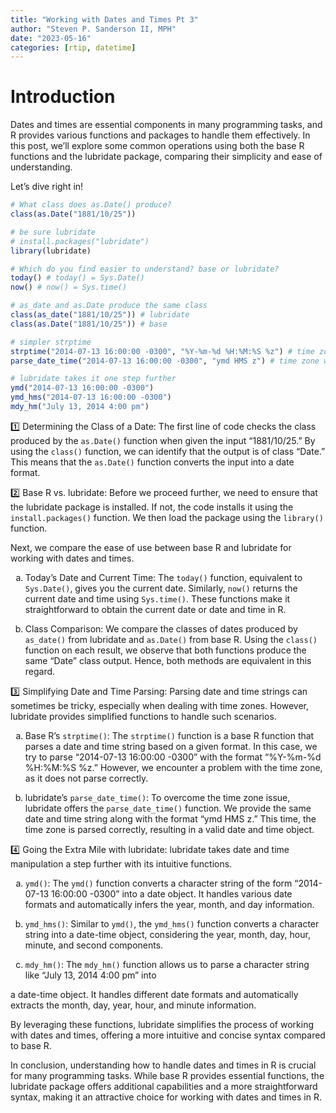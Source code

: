 ```yaml
---
title: "Working with Dates and Times Pt 3"
author: "Steven P. Sanderson II, MPH"
date: "2023-05-16"
categories: [rtip, datetime]
---
```


# Introduction

Dates and times are essential components in many programming tasks, and R provides various functions and packages to handle them effectively. In this post, we'll explore some common operations using both the base R functions and the lubridate package, comparing their simplicity and ease of understanding.

Let's dive right in!

```r
# What class does as.Date() produce?
class(as.Date("1881/10/25"))

# be sure lubridate 
# install.packages("lubridate")
library(lubridate)

# Which do you find easier to understand? base or lubridate?
today() # today() = Sys.Date()
now() # now() = Sys.time()

# as_date and as.Date produce the same class
class(as_date("1881/10/25")) # lubridate
class(as.Date("1881/10/25")) # base

# simpler strptime
strptime("2014-07-13 16:00:00 -0300", "%Y-%m-%d %H:%M:%S %z") # time zone is messed up
parse_date_time("2014-07-13 16:00:00 -0300", "ymd HMS z") # time zone works

# lubridate takes it one step further
ymd("2014-07-13 16:00:00 -0300")
ymd_hms("2014-07-13 16:00:00 -0300")
mdy_hm("July 13, 2014 4:00 pm")
```

1️⃣ Determining the Class of a Date:
The first line of code checks the class produced by the `as.Date()` function when given the input "1881/10/25." By using the `class()` function, we can identify that the output is of class "Date." This means that the `as.Date()` function converts the input into a date format.

2️⃣ Base R vs. lubridate:
Before we proceed further, we need to ensure that the lubridate package is installed. If not, the code installs it using the `install.packages()` function. We then load the package using the `library()` function.

Next, we compare the ease of use between base R and lubridate for working with dates and times.

a) Today's Date and Current Time:
The `today()` function, equivalent to `Sys.Date()`, gives you the current date. Similarly, `now()` returns the current date and time using `Sys.time()`. These functions make it straightforward to obtain the current date or date and time in R.

b) Class Comparison:
We compare the classes of dates produced by `as_date()` from lubridate and `as.Date()` from base R. Using the `class()` function on each result, we observe that both functions produce the same "Date" class output. Hence, both methods are equivalent in this regard.

3️⃣ Simplifying Date and Time Parsing:
Parsing date and time strings can sometimes be tricky, especially when dealing with time zones. However, lubridate provides simplified functions to handle such scenarios.

a) Base R's `strptime()`:
The `strptime()` function is a base R function that parses a date and time string based on a given format. In this case, we try to parse "2014-07-13 16:00:00 -0300" with the format "%Y-%m-%d %H:%M:%S %z." However, we encounter a problem with the time zone, as it does not parse correctly.

b) lubridate's `parse_date_time()`:
To overcome the time zone issue, lubridate offers the `parse_date_time()` function. We provide the same date and time string along with the format "ymd HMS z." This time, the time zone is parsed correctly, resulting in a valid date and time object.

4️⃣ Going the Extra Mile with lubridate:
lubridate takes date and time manipulation a step further with its intuitive functions.

a) `ymd()`:
The `ymd()` function converts a character string of the form "2014-07-13 16:00:00 -0300" into a date object. It handles various date formats and automatically infers the year, month, and day information.

b) `ymd_hms()`:
Similar to `ymd()`, the `ymd_hms()` function converts a character string into a date-time object, considering the year, month, day, hour, minute, and second components.

c) `mdy_hm()`:
The `mdy_hm()` function allows us to parse a character string like "July 13, 2014 4:00 pm" into

a date-time object. It handles different date formats and automatically extracts the month, day, year, hour, and minute information.

By leveraging these functions, lubridate simplifies the process of working with dates and times, offering a more intuitive and concise syntax compared to base R.

In conclusion, understanding how to handle dates and times in R is crucial for many programming tasks. While base R provides essential functions, the lubridate package offers additional capabilities and a more straightforward syntax, making it an attractive choice for working with dates and times in R.